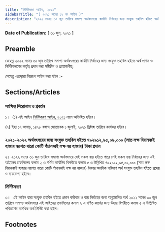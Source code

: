 ```yaml
---
title: "নির্দিষ্টকরণ আইন, ২০২১"
sidebarTitle: "( ২০২১ সনের ১২ নং আইন )"
description: "২০২২ সনের ৩০ জুন তারিখে সমাপ্য অর্থবৎসরের কার্যাদি নির্বাহের জন্য সংযুক্ত তহবিল হইতে অর্থ প্রদান ও নির্দিষ্টকরণের কর্তৃত্ব প্রদানের জন্য প্রণীত আইন"
---
```


**Date of Publication:** [ ৩০ জুন, ২০২১ ]

## Preamble

যেহেতু ২০২২ সনের ৩০ জুন তারিখে সমাপ্য অর্থবৎসরের কার্যাদি নির্বাহের জন্য সংযুক্ত তহবিল হইতে অর্থ প্রদান ও নির্দিষ্টকরণের কর্তৃত্ব প্রদান করা সমীচীন ও প্রয়োজনীয়;

সেহেতু এতদ্দ্বারা নিম্নরূপ আইন করা হইল :-

## Sections/Articles

### সংক্ষিপ্ত শিরোনাম ও প্রবর্তন

১।  (১) এই আইন [নির্দিষ্টকরণ আইন, ২০২১](/act-1377.html "নির্দিষ্টকরণ আইন, ২০২১") নামে অভিহিত হইবে।

(২) ইহা ১৭ আষাঢ়, ১৪২৮ বঙ্গাব্দ মোতাবেক ১ জুলাই, ২০২১ খ্রিষ্টাব্দ তারিখে কার্যকর হইবে।

### ২০২১-২০২২ অর্থবৎসরের জন্য সংযুক্ত তহবিল হইতে ৭৯২৯১২,৯৫,০৯,০০০ (সাত লক্ষ বিরানব্বই হাজার নয়শত বারো কোটি পঁচানব্বই লক্ষ নয় হাজার) টাকা প্রদান

২। ২০২২ সনের ৩০ জুন তারিখে সমাপ্য অর্থবৎসরে যেই সকল ব্যয় হইতে পারে সেই সকল ব্যয় নির্বাহের জন্য এই আইনের তফসিলের কলাম ২ এ বর্ণিত কার্যাদির বিপরীতে কলাম ৫ এ উল্লিখিত ৭৯২৯১২,৯৫,০৯,০০০ (সাত লক্ষ বিরানব্বই হাজার নয়শত বারো কোটি পঁচানব্বই লক্ষ নয় হাজার) টাকার অনধিক পরিমাণ অর্থ সংযুক্ত তহবিল হইতে প্রদেয় ও ব্যয়যোগ্য হইবে।

### নির্দিষ্টকরণ

৩।  এই আইন দ্বারা সংযুক্ত তহবিল হইতে প্রদান করিবার ও ব্যয় নির্বাহের জন্য অনুমোদিত অর্থ ২০২২ সনের ৩০ জুন তারিখে সমাপ্য অর্থবৎসরে এই আইনের তফসিলের কলাম ২ এ বর্ণিত কার্যের জন্য উহার বিপরীতে কলাম ৫ এ উল্লিখিত পরিমাণের অনধিক অর্থ নির্দিষ্ট করা হইল।

## Footnotes
